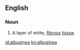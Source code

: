 ==English==

===Noun===
{{en-noun|-}}

# {{context|anatomy}} A layer of white, [[fibrous]] [[tissue]].

[[id:albuginea]]
[[kn:albuginea]]